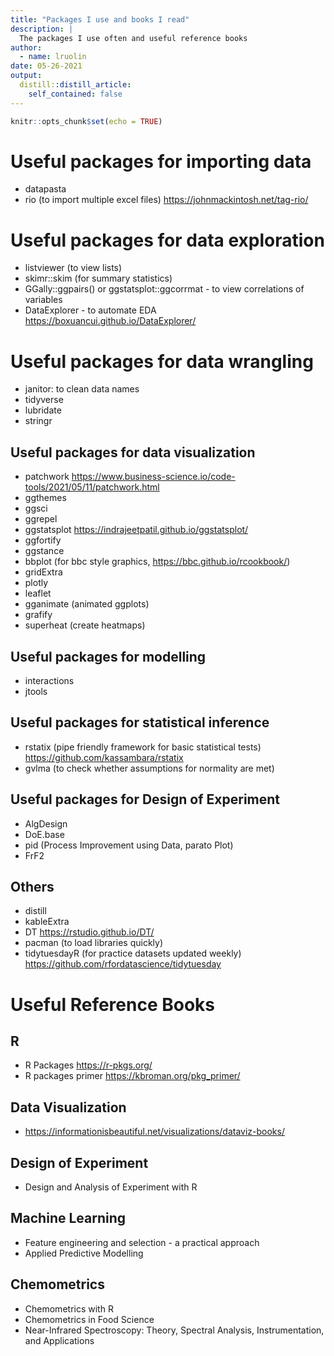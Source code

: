 ```yaml
---
title: "Packages I use and books I read"
description: |
  The packages I use often and useful reference books
author:
  - name: lruolin
date: 05-26-2021
output:
  distill::distill_article:
    self_contained: false
---
```



```r
knitr::opts_chunk$set(echo = TRUE)
```

# Useful packages for importing data

- datapasta
- rio (to import multiple excel files) <https://johnmackintosh.net/tag-rio/>

# Useful packages for data exploration

- listviewer (to view lists)
- skimr::skim (for summary statistics)
- GGally::ggpairs() or ggstatsplot::ggcorrmat - to view correlations of variables
- DataExplorer - to automate EDA <https://boxuancui.github.io/DataExplorer/>

# Useful packages for data wrangling

- janitor: to clean data names
- tidyverse
- lubridate
- stringr

## Useful packages for data visualization

- patchwork <https://www.business-science.io/code-tools/2021/05/11/patchwork.html>
- ggthemes
- ggsci
- ggrepel
- ggstatsplot <https://indrajeetpatil.github.io/ggstatsplot/>
- ggfortify
- ggstance
- bbplot (for bbc style graphics, <https://bbc.github.io/rcookbook/>)
- gridExtra
- plotly
- leaflet
- gganimate (animated ggplots)
- grafify
- superheat (create heatmaps)


## Useful packages for modelling

- interactions
- jtools

## Useful packages for statistical inference

- rstatix (pipe friendly framework for basic statistical tests) <https://github.com/kassambara/rstatix>
- gvlma (to check whether assumptions for normality are met)


## Useful packages for Design of Experiment

- AlgDesign
- DoE.base
- pid (Process Improvement using Data, parato Plot)
- FrF2

## Others
 - distill
 - kableExtra
 - DT <https://rstudio.github.io/DT/>
 - pacman (to load libraries quickly)
 - tidytuesdayR (for practice datasets updated weekly) <https://github.com/rfordatascience/tidytuesday>
 
 
# Useful Reference Books

## R

- R Packages <https://r-pkgs.org/>
- R packages primer <https://kbroman.org/pkg_primer/>
 
 
## Data Visualization
 
 - <https://informationisbeautiful.net/visualizations/dataviz-books/>
 
## Design of Experiment
 
 - Design and Analysis of Experiment with R
 
## Machine Learning
 
 - Feature engineering and selection - a practical approach
 - Applied Predictive Modelling
 
## Chemometrics
 
 - Chemometrics with R
 - Chemometrics in Food Science
 - Near-Infrared Spectroscopy: Theory, Spectral Analysis, Instrumentation, and Applications
 
